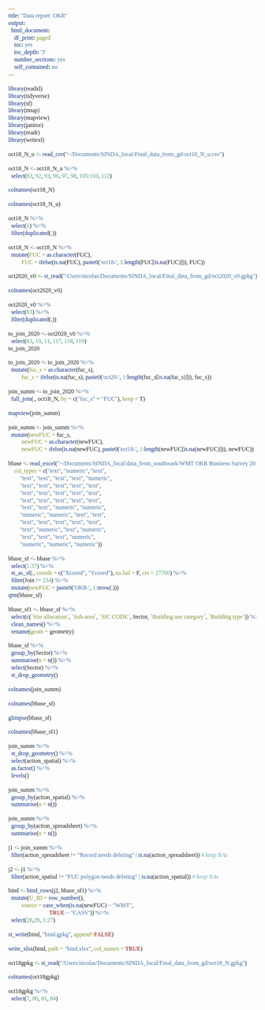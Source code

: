 ```yaml
---
title: "Data report: OKR"
output:
  html_document:
    df_print: paged
    toc: yes
    toc_depth: '3'
    number_sections: yes
    self_contained: no
---
```


```{=html}
<style>
* {font-family: "Trebuchet MS"}h1{font-size: 190%}h2{font-size: 160%}h3{font-size: 150%}h4{font-size: 130%}h5{font-size: 110%}h6{font-size: 90%}
.r code {
    white-space: pre;
}
</style>
```

```r
library(readxl)
library(tidyverse)
library(sf)
library(tmap)
library(mapview)
library(janitor)
library(readr)
library(writexl)
```

```r
oct18_N_u <- read_csv("~/Documents/SINDA_local/Final_data_from_gd/oct18_N_u.csv")
```

```r
oct18_N <- oct18_N_u %>%
  select(83, 92, 93, 96, 97, 98, 105:110, 112)
```

```r
colnames(oct18_N)
```

```r
colnames(oct18_N_u)
```


```r
oct18_N %>%
  select(1) %>%
  filter(duplicated(.))
```
```r
oct18_N <- oct18_N %>%
  mutate(FUC = as.character(FUC),
         FUC = ifelse(is.na(FUC), paste0('oct18-', 1:length(FUC[is.na(FUC)])), FUC))
```

```r
oct2020_v0 <- st_read("/Users/nicolas/Documents/SINDA_local/Final_data_from_gd/oct2020_v0.gpkg")
```

```r
colnames(oct2020_v0)
```

```r
oct2020_v0 %>%
  select(83) %>%
  filter(duplicated(.))
```

```r
to_join_2020 <- oct2020_v0 %>%
  select(83, 10, 11, 117, 118, 119)
to_join_2020
```

```r
to_join_2020 <- to_join_2020 %>% 
  mutate(fuc_s = as.character(fuc_s),
         fuc_s = ifelse(is.na(fuc_s), paste0('oct20-', 1:length(fuc_s[is.na(fuc_s)])), fuc_s))
```

```r
join_summ <- to_join_2020 %>%
  full_join(., oct18_N, by = c("fuc_s" = "FUC"), keep = T)
```

```r
mapview(join_summ)
```

```r
join_summ <- join_summ %>%
  mutate(newFUC = fuc_s,
         newFUC = as.character(newFUC),
         newFUC = ifelse(is.na(newFUC), paste0('oct18-', 1:length(newFUC[is.na(newFUC)])), newFUC))
```

```r
bbase <- read_excel("~/Documents/SINDA_local/data_from_southwark/WMT OKR Business Survey 2019/REDACTED_164_OKR Survey_WMT 2019 business base_191104.xlsx", 
    col_types = c("text", "numeric", "text", 
        "text", "text", "text", "text", "numeric", 
        "text", "text", "text", "text", "text", 
        "text", "text", "text", "text", "text", 
        "text", "text", "text", "text", "text", 
        "text", "text", "numeric", "numeric", 
        "numeric", "numeric", "text", "text", 
        "text", "text", "text", "text", "text", 
        "text", "numeric", "text", "numeric", 
        "text", "text", "text", "numeric", 
        "numeric", "numeric", "numeric"))
```

```r
bbase_sf <- bbase %>%
  select(1:37) %>%
  st_as_sf(., coords = c("Xcoord", "Ycoord"), na.fail = F, crs = 27700) %>%
  filter(Join != 234) %>%
  mutate(newFUC = paste0('OKR-', 1:nrow(.)))
qtm(bbase_sf)
```

```r
bbase_sf1 <- bbase_sf %>%
  select(c(`Site allocation`, `Sub-area`, `SIC CODE`, Sector, `Building use category`, `Building type`)) %>%
  clean_names() %>%
  rename(geom = geometry)
```

```r
bbase_sf %>%
  group_by(Sector) %>%
  summarise(n = n()) %>%
  select(Sector) %>%
  st_drop_geometry()
```


```r
colnames(join_summ)
```

```r
colnames(bbase_sf)
```

```r
glimpse(bbase_sf)
```

```r
colnames(bbase_sf1)
```

```r
join_summ %>%
  st_drop_geometry() %>%
  select(action_spatial) %>%
  as.factor() %>%
  levels()
```

```r
join_summ %>%
  group_by(action_spatial) %>%
  summarise(n = n())
```

```r
join_summ %>%
  group_by(action_spreadsheet) %>%
  summarise(n = n())
```

```r
j1 <- join_summ %>%
  filter(action_spreadsheet != "Record needs deleting" | is.na(action_spreadsheet)) # keep NAs
```

```r
j2 <- j1 %>%
  filter(action_spatial != "FUC polygon needs deleting" | is.na(action_spatial)) # keep NAs
```

```r
bind <- bind_rows(j2, bbase_sf1) %>%
  mutate(U_ID = row_number(),
         source = case_when(is.na(newFUC) ~ "WMT",
                            TRUE ~ "CASS")) %>%
  select(28,29, 1:27)
```

```r
st_write(bind, "bind.gpkg", append=FALSE)
```

```r
write_xlsx(bind, path = "bind.xlsx", col_names = TRUE)
```


```r
oct18gpkg <- st_read("/Users/nicolas/Documents/SINDA_local/Final_data_from_gd/oct18_N.gpkg")
```

```r
colnames(oct18gpkg)
```

```r
oct18gpkg %>%
  select(7, 80, 81, 84)
```

```r

```

